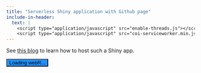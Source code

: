 ```yaml
---
title: "Serverless Shiny application with Github page"
include-in-header: 
  text: |
    <script type="application/javascript" src="enable-threads.js"></script>
    <script type="application/javascript" src="coi-serviceworker.min.js"></script>
---
```


See [this blog](https://r-posts.com/build-serverless-shiny-application-via-github-page/) to learn how to host such a Shiny app.

```{=html}
<button class="btn btn-success btn-sm" type="button" style="background-color: dodgerblue" id="statusButton">
  <i class="fas fa-spinner fa-spin"></i>
  Loading webR...
</button>
<div id="iframeContainer"></div>
<script defer src="https://use.fontawesome.com/releases/v5.15.4/js/all.js" integrity="sha384-rOA1PnstxnOBLzCLMcre8ybwbTmemjzdNlILg8O7z1lUkLXozs4DHonlDtnE7fpc" crossorigin="anonymous"></script>

<script type="module">

  import { WebR } from 'https://webr.r-wasm.org/latest/webr.mjs';

  const webR = new WebR();
  // TODO
  const shinyScriptURL = 'https://raw.githubusercontent.com/stla/ShinyGP01/main/test.R'
  const shinyScriptName = 'test.R'

  let webSocketHandleCounter = 0;
  let webSocketRefs = {};

  const loadShiny = async () => {
    try {
      document.getElementById('statusButton').innerHTML = `
        <i class="fas fa-spinner fa-spin"></i>
        Setting up websocket proxy and register service worker`;

      class WebSocketProxy {
        url;
        handle;
        bufferedAmount;
        readyState;
        constructor(_url) {
          this.url = _url
          this.handle = webSocketHandleCounter++;
          this.bufferedAmount = 0;
          this.shelter = null;
          webSocketRefs[this.handle] = this;

          webR.evalRVoid(`
                        onWSOpen <- options('webr_httpuv_onWSOpen')[[1]]
                        if (!is.null(onWSOpen)) {
                          onWSOpen(${this.handle},list(handle = ${this.handle}))
                        }`)
                        
          setTimeout(() => { 
            this.readyState = 1;
            this.onopen()}, 
            0);
        }

        async send(msg) {
          webR.evalRVoid(`
          onWSMessage <- options('webr_httpuv_onWSMessage')[[1]]
          if (!is.null(onWSMessage)) {onWSMessage(${this.handle}, FALSE, '${msg}')}
          `)
        }
      }

      await webR.init();
      console.log('webR ready');

      (async () => {
        for (; ;) {
          const output = await webR.read();
          switch (output.type) {
            case 'stdout':
              console.log(output.data)
              break;
            case 'stderr':
              console.log(output.data)
              break;
            case '_webR_httpuv_TcpResponse':
              const registration = await navigator.serviceWorker.getRegistration();
              registration.active.postMessage({
                type: "wasm-http-response",
                uuid: output.uuid,
                response: output.data,
              });
              break;
            case '_webR_httpuv_WSResponse':
              const event = { data: output.data.message };
              webSocketRefs[output.data.handle].onmessage(event);
              console.log(event)
              break;
          }
        }
      })();
      // TODO
      const registration = await navigator.serviceWorker.register('/shinyGP01/httpuv-serviceworker.js', { scope: '/shinyGP01/' }).catch((error) => {
      console.error('Service worker registration error:', error);
      });

      if ('serviceWorker' in navigator) {
        navigator.serviceWorker.getRegistration()
          .then((registration) => {
            if (registration) {
              const scope = registration.scope;
              console.log('Service worker scope:', scope);
            } else {
              console.log('No registered service worker found.');
            }
          })
          .catch((error) => {
            console.error('Error retrieving service worker registration:', error);
          });
      } else {
        console.log('Service workers not supported.');
      }

      await navigator.serviceWorker.ready;
      window.addEventListener('beforeunload', async () => {
        await registration.unregister();
      });
      console.log("service worker registered");

      document.getElementById('statusButton').innerHTML = `
        <i class="fas fa-spinner fa-spin"></i>
        Downloading R script...
      `;
      await webR.evalR("download.file('" + shinyScriptURL + "', '" + shinyScriptName + "')");
      console.log("file downloaded");

      document.getElementById('statusButton').innerHTML = `
        <i class="fas fa-spinner fa-spin"></i>
        Installing packages...
      `;
      await webR.installPackages(["shiny", "jsonlite", "ggplot2", "chron"])

      document.getElementById('statusButton').innerHTML = `
        <i class="fas fa-spinner fa-spin"></i>
        Loading app...
      `;

      webR.writeConsole(`
          library(shiny)
          runApp('` + shinyScriptName + `')
      `);

      // Setup listener for service worker messages
      navigator.serviceWorker.addEventListener('message', async (event) => {
        if (event.data.type === 'wasm-http-fetch') {
          var url = new URL(event.data.url);
          var pathname = url.pathname.replace(/.*\/__wasm__\/([0-9a-fA-F-]{36})/, "");
          var query = url.search.replace(/^\?/, '');
          webR.evalRVoid(`
                     onRequest <- options("webr_httpuv_onRequest")[[1]]
                     if (!is.null(onRequest)) {
                       onRequest(
                         list(
                           PATH_INFO = "${pathname}",
                           REQUEST_METHOD = "${event.data.method}",
                           UUID = "${event.data.uuid}",
                           QUERY_STRING = "${query}"
                         )
                       )
                     }
                     `);
        }
      });

      // Register with service worker and get our client ID
      const clientId = await new Promise((resolve) => {
        navigator.serviceWorker.addEventListener('message', function listener(event) {
          if (event.data.type === 'registration-successful') {
            navigator.serviceWorker.removeEventListener('message', listener);
            resolve(event.data.clientId);
            console.log("event data:")
            console.log(event.data)
          }
        });
        registration.active.postMessage({ type: "register-client" });
      });
      console.log('I am client: ', clientId);
      console.log("serviceworker proxy is ready");

      // Load the WASM httpuv hosted page in an iframe
      const containerDiv = document.getElementById('iframeContainer');
      let iframe = document.createElement('iframe');
      iframe.id = 'app';
      iframe.src = `./__wasm__/${clientId}/`;
      iframe.frameBorder = '0';
      iframe.style.width = '100%';
      iframe.style.height = '600px'; // Adjust the height as needed
      iframe.style.overflow = 'auto';
      containerDiv.appendChild(iframe);

      // Install the websocket proxy for chatting to httpuv
      iframe.contentWindow.WebSocket = WebSocketProxy;

      document.getElementById('statusButton').innerHTML = `
          <i class="fas fa-check-circle"></i>
          App loaded!
      `;
      document.getElementById('statusButton').style.backgroundColor = 'green';
      console.log("App loaded!");

    } catch (error) {
      console.log("Error:", error);
      document.getElementById('statusButton').innerHTML = `
        <i class="fas fa-times-circle"></i>
        Something went wrong...
      `;
      document.getElementById('statusButton').style.backgroundColor = 'red';
    }
  };

  loadShiny();

</script>
```